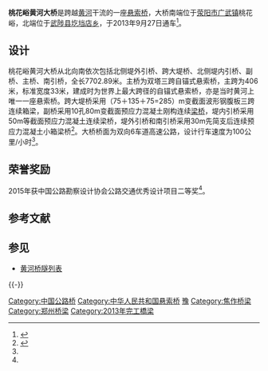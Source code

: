 {{Infobox bridge
|image          = 20210224 Taohuayu Yellow River Bridge.jpg
|image_size     = 270
|caption        = 
|bridge_name    = 桃花峪黄河大桥
|official_name  = 
|other_name     = 
|locale         = {{CHN}}[[河南省|河南省]][[焦作市|焦作市]][[武陟县|武陟县]]－[[郑州市|郑州市]][[荥阳市|荥阳市]]
|carries        = {{China Expwy Name|S87|P=Henan}}
|crosses        = [[黄河|黄河]]
|owner          = 
|maint          = 
|designer       = 
|engineering    = 山东省交通规划设计院有限公司
|architect      = 
|material       = 
|design         = [[悬索桥|悬索桥]]
|mainspan       = 
|spans          = {{convert|406|m|0}}（主跨）<ref>{{cite journal |author1=徐召 |title=桃花峪黄河大桥主桥设计关键技术研究 |journal=公路交通科技(应用技术版) |issue=2014年第4期 |pages=227-230 |accessdate=2020-08-31}}</ref>
|length         = {{convert|7702.89|m|0}}
|width          = {{convert|33|m|0}}
|height         = 
|below          = 
|coordinates    = {{Coord|34.959183|113.481216|type:landmark_region:CN|display=inline,title}}
|builder        = [[中铁大桥局|中铁大桥局]]<ref>{{cite news |title=中铁大桥局加快桃花峪黄河大桥建设速度 |url=http://www.peoplerail.com/rail/show-1811-81030-1.html |accessdate=2020-08-31 |work=人民铁道网 |date=2010-10-25}}</ref>
|fabricator     = 
|begin          = 2010年3月
|complete       = 
|open           = 2013年9月27日
|cost           = 
|traffic        = 
|toll           = 
|preceded       = [[焦郑黄河大桥|焦郑黄河大桥]]
|followed       = <s>[[平汉铁路郑州黄河桥|平汉铁路郑州黄河桥]]</s>（已拆除）
|extra          = 
}}

'''桃花峪黄河大桥'''是{{China Expwy Name|S87|P=Henan}}跨越[[黄河|黄河]]干流的一座[[悬索桥|悬索桥]]，大桥南端位于[[荥阳市|荥阳市]][[广武镇|广武镇]]桃花峪，北端位于[[武陟县|武陟县]][[圪垱店乡|圪垱店乡]]，于2013年9月27日通车<ref name=open>{{cite news |title=河南:桃花峪黄河大桥竣工通车 全长28.6公里 |url=http://www.henan.gov.cn/2013/09-28/332342.html |accessdate=2020-08-31 |date=2013-09-28}}</ref>。

== 设计 ==
桃花峪黄河大桥从北向南依次包括北侧堤外引桥、跨大堤桥、北侧堤内引桥、副桥、主桥、南引桥，全长7702.89米。主桥为双塔三跨自锚式悬索桥，主跨为406米，标准宽度33米，建成时为世界上最大跨径的自锚式悬索桥，亦是当时黄河上唯一一座悬索桥。跨大堤桥采用（75＋135＋75=285）m变截面波形钢腹板三跨连续箱梁，副桥采用10孔80m变截面预应力混凝土刚构连续[[梁桥|梁桥]]，堤内引桥采用50m等截面预应力混凝土连续梁桥，堤外引桥和南引桥采用30m先简支后连续预应力混凝土小箱梁桥<ref name=intro>{{cite web |title=武陟至西峡高速公路桃花峪黄河大桥 |url=http://www.sdcpd.com/case_detail/productId=143.html |website=山东省交通规划设计院有限公司 |accessdate=2020-08-31}}</ref>。大桥桥面为双向6车道高速公路，设计行车速度为100公里/小时<ref name=open />。

== 荣誉奖励 ==
2015年获中国公路勘察设计协会公路交通优秀设计项目二等奖<ref name=intro />。

== 参考文献 ==
{{reflist}}

== 参见 ==
{{Portal box|中华人民共和国|河南|中国建筑}}
* [[黄河桥隧列表|黄河桥隧列表]]

{{-}}
{{Crossings navbox
|structure = 
|place = [[黄河|黄河]]
|bridge = 桃花峪黄河大桥
|bridge signs = {{China Expwy Name|S87|P=Henan}}
|upstream = [[焦郑黄河大桥|焦郑黄河大桥]]
|upstream signs = {{中国国道名|234}}
|downstream = <s>[[平汉铁路郑州黄河桥|平汉铁路郑州黄河桥]]</s>
|downstream signs = <s>{{中国铁路名|京汉铁路}}</s>
}}

{{DEFAULTSORT:T}}
{{郑州桥隧}}
[[Category:中国公路桥|Category:中国公路桥]]
[[Category:中华人民共和国悬索桥|Category:中华人民共和国悬索桥]]
[[Category:黄河大桥|豫]]
[[Category:焦作桥梁|Category:焦作桥梁]]
[[Category:郑州桥梁|Category:郑州桥梁]]
[[Category:2013年完工橋梁|Category:2013年完工橋梁]]